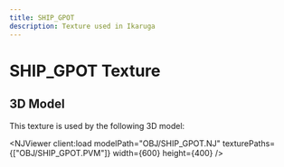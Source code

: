 ```yaml
---
title: SHIP_GPOT
description: Texture used in Ikaruga
---
```



# SHIP_GPOT Texture

<PVMViewer
  client:load
  filePath="OBJ/SHIP_GPOT.PVM"
/>


## 3D Model

This texture is used by the following 3D model:

<NJViewer
  client:load
  modelPath="OBJ/SHIP_GPOT.NJ"
  texturePaths={["OBJ/SHIP_GPOT.PVM"]}
  width={600}
  height={400}
/>

